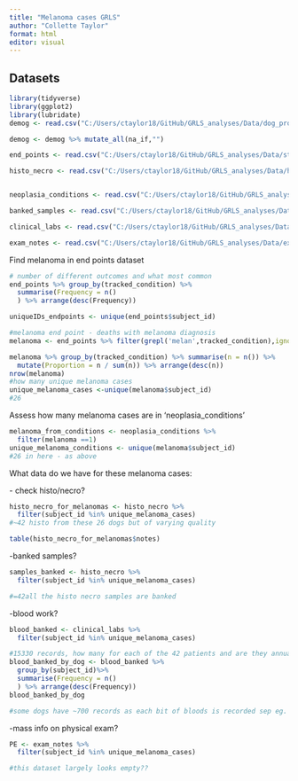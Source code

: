 ```yaml
---
title: "Melanoma cases GRLS"
author: "Collette Taylor"
format: html
editor: visual
---
```


## Datasets

```r
library(tidyverse)
library(ggplot2)
library(lubridate)
demog <- read.csv("C:/Users/ctaylor18/GitHub/GRLS_analyses/Data/dog_profile.csv")

demog <- demog %>% mutate_all(na_if,"")

end_points <- read.csv("C:/Users/ctaylor18/GitHub/GRLS_analyses/Data/study_endpoints.csv")

histo_necro <- read.csv("C:/Users/ctaylor18/GitHub/GRLS_analyses/Data/histology_necropsy_labs.csv")


neoplasia_conditions <- read.csv("C:/Users/ctaylor18/GitHub/GRLS_analyses/Data/conditions_neoplasia.csv")

banked_samples <- read.csv("C:/Users/ctaylor18/GitHub/GRLS_analyses/Data/banked_samples.csv")

clinical_labs <- read.csv("C:/Users/ctaylor18/GitHub/GRLS_analyses/Data/clinical_labs.csv")

exam_notes <- read.csv("C:/Users/ctaylor18/GitHub/GRLS_analyses/Data/exam_physical_superficial_mass.csv")
```

Find melanoma in end points dataset

```r
# number of different outcomes and what most common
end_points %>% group_by(tracked_condition) %>%
  summarise(Frequency = n()
  ) %>% arrange(desc(Frequency))

uniqueIDs_endpoints <- unique(end_points$subject_id)

#melanoma end point - deaths with melanoma diagnosis
melanoma <- end_points %>% filter(grepl('melan',tracked_condition),ignore.case=TRUE)

melanoma %>% group_by(tracked_condition) %>% summarise(n = n()) %>%
  mutate(Proportion = n / sum(n)) %>% arrange(desc(n))
nrow(melanoma)
#how many unique melanoma cases
unique_melanoma_cases <-unique(melanoma$subject_id)
#26
```

Assess how many melanoma cases are in 'neoplasia_conditions'

```r

melanoma_from_conditions <- neoplasia_conditions %>%
  filter(melanoma ==1)
unique_melanoma_conditions <- unique(melanoma$subject_id)
#26 in here - as above
```

What data do we have for these melanoma cases:

\- check histo/necro?

```r
histo_necro_for_melanomas <- histo_necro %>%
  filter(subject_id %in% unique_melanoma_cases)
#~42 histo from these 26 dogs but of varying quality

table(histo_necro_for_melanomas$notes)
```

-banked samples?

```r
samples_banked <- histo_necro %>%
  filter(subject_id %in% unique_melanoma_cases)

#=42all the histo necro samples are banked
```

-blood work?

```r
blood_banked <- clinical_labs %>% 
  filter(subject_id %in% unique_melanoma_cases)

#15330 records, how many for each of the 42 patients and are they annual bloods
blood_banked_by_dog <- blood_banked %>%
  group_by(subject_id)%>%
  summarise(Frequency = n()
  ) %>% arrange(desc(Frequency))
blood_banked_by_dog

#some dogs have ~700 records as each bit of bloods is recorded sep eg. albumin, protein, globulin
```

-mass info on physical exam?

```r
PE <- exam_notes %>% 
  filter(subject_id %in% unique_melanoma_cases)

#this dataset largely looks empty??
```
